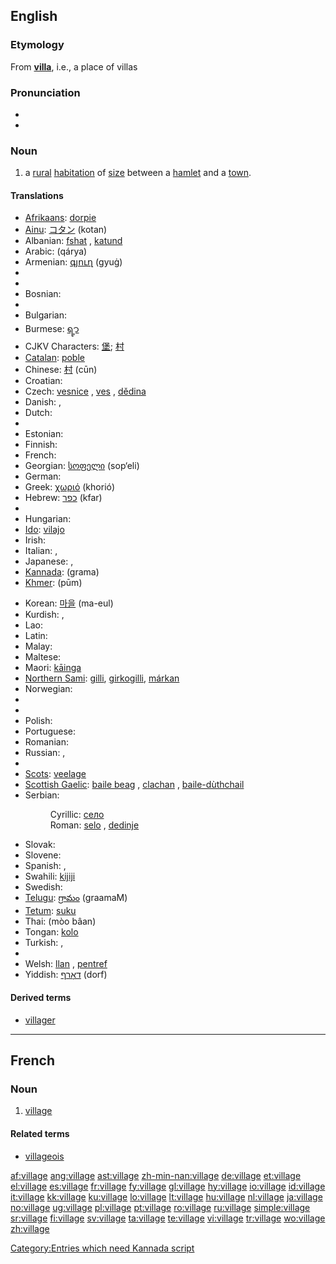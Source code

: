 ==English==

{{rank|cry|step|turning|812|village|quickly|lie|supposed}}

===Etymology===
From '''[[villa]]''', i.e., a place of villas

===Pronunciation===
* {{IPA|/ˈvɪlədʒ/}}
* {{audio|en-us-village.ogg|Audio (US)}}

===Noun===
{{wikipedia}}
{{en-noun}}

# a [[rural]] [[habitation]] of [[size]] between a [[hamlet]] and a [[town]].

====Translations====
{{trans-top|a rural habitation of size between a hamlet and a town}}
* [[Afrikaans]]: [[dorpie]]
* [[Ainu]]: [[コタン]] (kotan)
* Albanian: [[fshat]] {{m}}, [[katund]] {{m}}
* Arabic: {{Arab|[[قرية]]}} (qárya) {{f}}
* Armenian: [[գյուղ]] (gyuġ)
* {{trreq|Basque}}
* {{trreq|Bengali}}
* Bosnian: {{t-|bs|selo|n}}
* {{trreq|Breton}}
* Bulgarian: {{t-|bg|село|n|sc=Cyrl}}
* Burmese: [[ရ့ာ]]
* CJKV Characters: [[堡]]; [[村]]
* [[Catalan]]: [[poble]] {{m}}
* Chinese: [[村]] (cūn)
* Croatian: {{t+|hr|selo|n}}
* Czech: [[vesnice]] {{f}}, [[ves]] {{f}}, [[dědina]] {{f}}
* Danish: {{t-|da|landsby|c}}, {{t-|da|by|c}}
* Dutch: {{t+|nl|dorp|n}}
* {{trreq|Esperanto}}
* Estonian: {{t-|et|küla}}
* Finnish: {{t+|fi|kylä}}
* French: {{t+|fr|village}}
* Georgian: [[სოფელი]] (sop‘eli)
* German: {{t+|de|Dorf|n}}
* Greek: [[χωριό]] (khorió) {{n}}
* Hebrew: [[כפר]] (kfar) {{m}}
* {{trreq|Hindi}}
* Hungarian: {{t+|hu|falu}}
* [[Ido]]: [[vilajo]]
* Irish: {{t+|ga|sráidbhaile|m|xs=Irish}}
* Italian: {{t+|it|villaggio|m}}, {{t+|it|borgo|m}}
* Japanese: {{t+|ja|村|sc=Jpan}}, {{t+|ja|むら|tr=mura|sc=Jpan}}
* [[Kannada]]: (grama)
* [[Khmer]]: {{Khmr|[[ភូមិ]]}} (pūm)
{{trans-mid}}
* Korean: [[마을]] (ma-eul)
* Kurdish: {{KUchar|[[دێ]]}}, {{KUchar|[[گوند]]}}
* Lao: {{t-|lo|ບ້ານ|tr=baan|sc=Laoo|xs=Lao}}
* Latin: {{t+|la|rus|n}}
* Malay: {{t+|ms|kampung|xs=Malay}}
* Maltese: {{t+|mt|villaġġ|xs=Maltese}}
* Maori: [[kāinga]]
* [[Northern Sami]]: [[gilli]], [[girkogilli]], [[márkan]]
* Norwegian: {{t+|no|landsby}}
* {{trreq|Old English}}
* {{trreq|Persian}}
* Polish: {{t+|pl|wieś|f}}
* Portuguese: {{t+|pt|aldeia|f}}
* Romanian: {{t+|ro|sat|n}}
* Russian: {{t+|ru|село|n|tr=seló|sc=Cyrl}}, {{t+|ru|деревня|f|tr=derévnja|sc=Cyrl}}
* {{trreq|Sanskrit}}
* [[Scots]]: [[veelage]]
* [[Scottish Gaelic]]: [[baile beag]] {{m}}, [[clachan]] {{m}}, [[baile-dùthchail]] {{m}}
* Serbian:
*: Cyrillic: [[село]] {{n}}
*: Roman: [[selo#Serbian|selo]] {{n}}, [[dedinje]]
* Slovak: {{t-|sk|dedina|f}}
* Slovene: {{t+|sl|vas|f}}
* Spanish: {{t-|es|aldea|f}}, {{t+|es|pueblo|m}}
* Swahili: [[kijiji]]
* Swedish: {{t+|sv|by|c}}
* [[Telugu]]: [[గ్రామం]] (graamaM)
* [[Tetum]]: [[suku]]
* Thai: {{Thai|[[หมู่บ้าน]]}} (mòo bâan)
* Tongan: [[kolo]]
* Turkish: {{t+|tr|köy}}, {{t+|tr|nahiye}}
* {{trreq|Vietnamese}}
* Welsh: [[llan]] {{f}}, [[pentref]] {{m}}
* Yiddish: [[דאָרף]] (dorf) {{n}}
{{trans-bottom}}

====Derived terms====
* [[villager]]

----

==French==

===Noun===
{{infl|fr|noun|g=m}}

# [[#English|village]]

====Related terms====
* [[villageois]]

[[Category:Entries which need Kannada script]]

[[af:village]]
[[ang:village]]
[[ast:village]]
[[zh-min-nan:village]]
[[de:village]]
[[et:village]]
[[el:village]]
[[es:village]]
[[fr:village]]
[[fy:village]]
[[gl:village]]
[[hy:village]]
[[io:village]]
[[id:village]]
[[it:village]]
[[kk:village]]
[[ku:village]]
[[lo:village]]
[[lt:village]]
[[hu:village]]
[[nl:village]]
[[ja:village]]
[[no:village]]
[[ug:village]]
[[pl:village]]
[[pt:village]]
[[ro:village]]
[[ru:village]]
[[simple:village]]
[[sr:village]]
[[fi:village]]
[[sv:village]]
[[ta:village]]
[[te:village]]
[[vi:village]]
[[tr:village]]
[[wo:village]]
[[zh:village]]